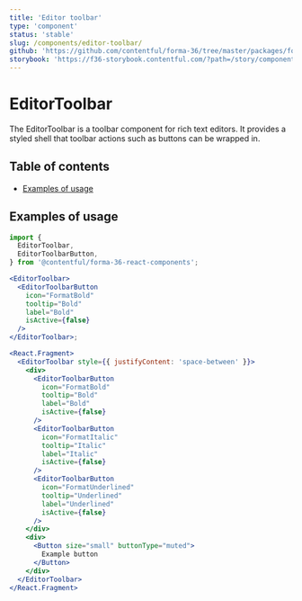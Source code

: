 ```yaml
---
title: 'Editor toolbar'
type: 'component'
status: 'stable'
slug: /components/editor-toolbar/
github: 'https://github.com/contentful/forma-36/tree/master/packages/forma-36-react-components/src/components/EditorToolbar'
storybook: 'https://f36-storybook.contentful.com/?path=/story/components-editortoolbar--default'
---
```


# EditorToolbar

The EditorToolbar is a toolbar component for rich text editors. It provides a styled shell that toolbar actions such as buttons can be wrapped in.

## Table of contents

- [Examples of usage](#examples-of-usage)

## Examples of usage

```jsx
import {
  EditorToolbar,
  EditorToolbarButton,
} from '@contentful/forma-36-react-components';

<EditorToolbar>
  <EditorToolbarButton
    icon="FormatBold"
    tooltip="Bold"
    label="Bold"
    isActive={false}
  />
</EditorToolbar>;
```

```jsx
<React.Fragment>
  <EditorToolbar style={{ justifyContent: 'space-between' }}>
    <div>
      <EditorToolbarButton
        icon="FormatBold"
        tooltip="Bold"
        label="Bold"
        isActive={false}
      />
      <EditorToolbarButton
        icon="FormatItalic"
        tooltip="Italic"
        label="Italic"
        isActive={false}
      />
      <EditorToolbarButton
        icon="FormatUnderlined"
        tooltip="Underlined"
        label="Underlined"
        isActive={false}
      />
    </div>
    <div>
      <Button size="small" buttonType="muted">
        Example button
      </Button>
    </div>
  </EditorToolbar>
</React.Fragment>
```
